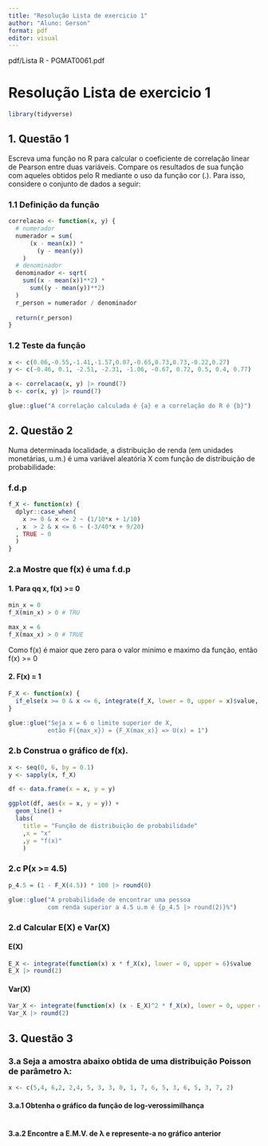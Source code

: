 ```yaml
---
title: "Resolução Lista de exercicio 1"
author: "Aluno: Gerson"
format: pdf
editor: visual
---
```


pdf/Lista R - PGMAT0061.pdf

# Resolução Lista de exercicio 1 

```r
library(tidyverse)
```

## 1. Questão 1
Escreva uma função no R para calcular o coeficiente de correlação linear de Pearson entre duas
variáveis. Compare os resultados de sua função com aqueles obtidos pelo R mediante o uso da
função cor (.). Para isso, considere o conjunto de dados a seguir:

### 1.1 Definição da função
```r
correlacao <- function(x, y) {
  # numerador  
  numerador = sum(
      (x - mean(x)) *
        (y - mean(y))
    )
  # denominador 
  denominador <- sqrt(
    sum((x - mean(x))**2) * 
      sum((y - mean(y))**2)
  )
  r_person = numerador / denominador
  
  return(r_person)
}
```

### 1.2 Teste da função
```r
x <- c(0.06,-0.55,-1.41,-1.57,0.07,-0.65,0.73,0.73,-0.22,0.27)
y <- c(-0.46, 0.1, -2.51, -2.31, -1.06, -0.67, 0.72, 0.5, 0.4, 0.77)

a <- correlacao(x, y) |> round(7)
b <- cor(x, y) |> round(7)

glue::glue("A correlação calculada é {a} e a correlação do R é {b}")

```

## 2. Questão 2
Numa determinada localidade, a distribuição de renda (em unidades monetárias, u.m.) é uma
variável aleatória X com função de distribuição de probabilidade:

### f.d.p
```r
f_X <- function(x) {
  dplyr::case_when(
    x >= 0 & x <= 2 ~ (1/10*x + 1/10)
  , x  > 2 & x <= 6 ~ (-3/40*x + 9/20)
  , TRUE ~ 0
  )
}
```

### 2.a Mostre que f(x) é uma f.d.p
#### 1. Para qq x, f(x) >= 0
    
```r
min_x = 0
f_X(min_x) > 0 # TRU

max_x = 6
f_X(max_x) > 0 # TRUE
```
Como f(x) é maior que zero para o valor minimo e maximo da função, então f(x) >= 0
    
#### 2. F(x) = 1 

```r
F_X <- function(x) {
  if_else(x >= 0 & x <= 6, integrate(f_X, lower = 0, upper = x)$value, 0)  
}

glue::glue("Seja x = 6 o limite superior de X, 
           então F({max_x}) = {F_X(max_x)} => U(x) = 1")

```

### 2.b Construa o gráfico de f(x).
```r
x <- seq(0, 6, by = 0.1)
y <- sapply(x, f_X)

df <- data.frame(x = x, y = y)

ggplot(df, aes(x = x, y = y)) +
  geom_line() +
  labs(
    title = "Função de distribuição de probabilidade"
    ,x = "x"
    ,y = "f(x)"
    )
```

### 2.c P(x >= 4.5) 
```r
p_4.5 = (1 - F_X(4.5)) * 100 |> round(0)

glue::glue("A probabilidade de encontrar uma pessoa
           com renda superior a 4.5 u.m é {p_4.5 |> round(2)}%")
```

### 2.d Calcular E(X) e Var(X)

#### E(X)
```r
E_X <- integrate(function(x) x * f_X(x), lower = 0, upper = 6)$value
E_X |> round(2)
```

#### Var(X)
```r
Var_X <- integrate(function(x) (x - E_X)^2 * f_X(x), lower = 0, upper = 6)$value
Var_X |> round(2)
```

## 3. Questão 3

### 3.a  Seja a amostra abaixo obtida de uma distribuição Poisson de parâmetro λ:

```r
x <- c(5,4, 6,2, 2,4, 5, 3, 3, 0, 1, 7, 6, 5, 3, 6, 5, 3, 7, 2)
```

#### 3.a.1 Obtenha o gráfico da função de log-verossimilhança

```r

```
#### 3.a.2 Encontre a E.M.V. de λ e represente-a no gráfico anterior

```r


```


